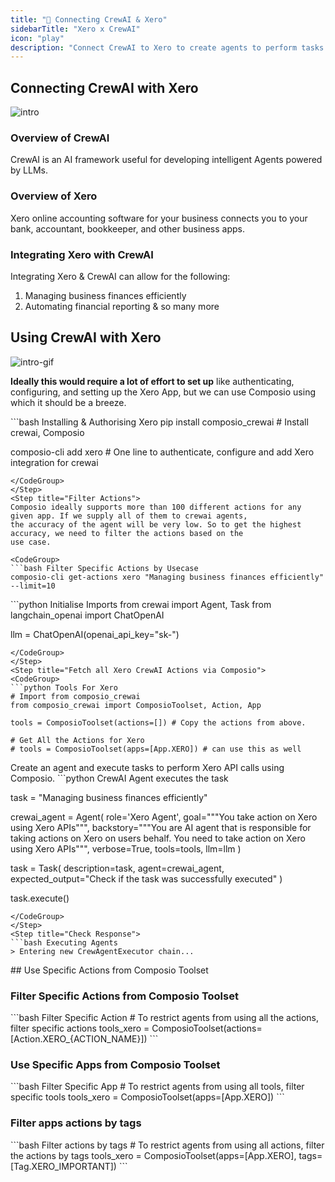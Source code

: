 ```yaml
---
title: "🚀 Connecting CrewAI & Xero"
sidebarTitle: "Xero x CrewAI"
icon: "play"
description: "Connect CrewAI to Xero to create agents to perform tasks using natural language"
---
```


## Connecting CrewAI with Xero
![intro](/media/intro.jpg)

### Overview of CrewAI

CrewAI is an AI framework useful for developing intelligent Agents powered by LLMs.

### Overview of Xero

Xero online accounting software for your business connects you to your bank, accountant, bookkeeper, and other business apps.

### Integrating Xero with CrewAI

Integrating Xero & CrewAI can allow for the following:

1. Managing business finances efficiently
2. Automating financial reporting
& so many more

## Using CrewAI with Xero
![intro-gif](/media/intro.gif)
<Steps>
<Step title="Setting Up the Environment">

**Ideally this would require a lot of effort to set up** like authenticating, configuring, and setting up the Xero App, but we can use Composio using which it should be a breeze.

<CodeGroup>
```bash Installing & Authorising Xero
pip install composio_crewai # Install crewai, Composio 

composio-cli add xero # One line to authenticate, configure and add Xero integration for crewai
```
</CodeGroup>
</Step>
<Step title="Filter Actions">
Composio ideally supports more than 100 different actions for any given app. If we supply all of them to crewai agents, 
the accuracy of the agent will be very low. So to get the highest accuracy, we need to filter the actions based on the 
use case.

<CodeGroup>
```bash Filter Specific Actions by Usecase
composio-cli get-actions xero "Managing business finances efficiently" --limit=10
```
</CodeGroup>

</Step>
<Step title="Import Base Packages">

<CodeGroup>
```python Initialise Imports
from crewai import Agent, Task
from langchain_openai import ChatOpenAI

llm = ChatOpenAI(openai_api_key="sk-<OPENAI KEY>")
```
</CodeGroup>
</Step>
<Step title="Fetch all Xero CrewAI Actions via Composio">
<CodeGroup>
```python Tools For Xero
# Import from composio_crewai
from composio_crewai import ComposioToolset, Action, App

tools = ComposioToolset(actions=[]) # Copy the actions from above. 

# Get All the Actions for Xero
# tools = ComposioToolset(apps=[App.XERO]) # can use this as well
```
</CodeGroup>
</Step>
<Step title="Execute the Agent">
Create an agent and execute tasks to perform Xero API calls using Composio. 
<CodeGroup>
```python CrewAI Agent executes the task

task = "Managing business finances efficiently"

crewai_agent = Agent(
    role='Xero Agent',
    goal="""You take action on Xero using Xero APIs""",
    backstory="""You are AI agent that is responsible for taking actions on Xero on users behalf. You need to take action on Xero using Xero APIs""",
    verbose=True,
    tools=tools,
    llm=llm
)

task = Task(
    description=task,
    agent=crewai_agent,
    expected_output="Check if the task was successfully executed"
)

task.execute()
```
</CodeGroup>
</Step>
<Step title="Check Response">
```bash Executing Agents
> Entering new CrewAgentExecutor chain...
```
</Step>
</Steps>
## Use Specific Actions from Composio Toolset

### Filter Specific Actions from Composio Toolset

<CodeGroup>
```bash Filter Specific Action
# To restrict agents from using all the actions, filter specific actions
tools_xero = ComposioToolset(actions=[Action.XERO_{ACTION_NAME}])
```
</CodeGroup>

### Use Specific Apps from Composio Toolset
<CodeGroup>
```bash Filter Specific App
# To restrict agents from using all tools, filter specific tools
tools_xero = ComposioToolset(apps=[App.XERO])
```
</CodeGroup>

### Filter apps actions by tags 
<CodeGroup>
```bash Filter actions by tags
# To restrict agents from using all actions, filter the actions by tags
tools_xero = ComposioToolset(apps=[App.XERO], tags=[Tag.XERO_IMPORTANT])
```
</CodeGroup>